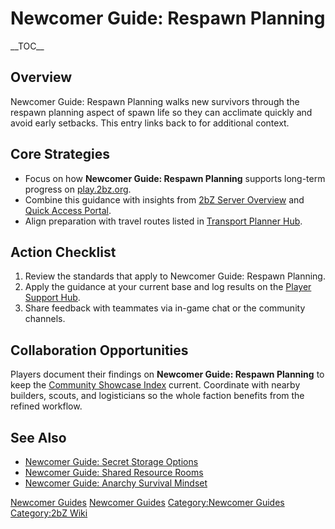 {{Short description|Newcomer Guide: Respawn Planning walks new survivors through the respawn planning aspect of spawn life so they can acclimate quickly and avoid early setbacks}}
= Newcomer Guide: Respawn Planning =
{{2bZ Navbox}}
__TOC__

== Overview ==
Newcomer Guide: Respawn Planning walks new survivors through the respawn planning aspect
of spawn life so they can acclimate quickly and avoid early setbacks. This entry links
back to [[Category:Newcomer Guides|Newcomer Guides]] for additional context.

== Core Strategies ==
* Focus on how '''Newcomer Guide: Respawn Planning''' supports long-term progress on [[play.2bz.org]].
* Combine this guidance with insights from [[2bZ Server Overview]] and [[Quick Access Portal]].
* Align preparation with travel routes listed in [[Transport Planner Hub]].

== Action Checklist ==
# Review the [[Category:Newcomer Guides|Newcomer Guides]] standards that apply to Newcomer Guide: Respawn Planning.
# Apply the guidance at your current base and log results on the [[Player Support Hub]].
# Share feedback with teammates via in-game chat or the community channels.

== Collaboration Opportunities ==
Players document their findings on '''Newcomer Guide: Respawn Planning''' to keep the
[[Community Showcase Index]] current. Coordinate with nearby builders, scouts, and
logisticians so the whole faction benefits from the refined workflow.

== See Also ==
* [[Newcomer Guide: Secret Storage Options]]
* [[Newcomer Guide: Shared Resource Rooms]]
* [[Newcomer Guide: Anarchy Survival Mindset]]

[[Category:Newcomer Guides]]
[[Category:2bZ Wiki]]

